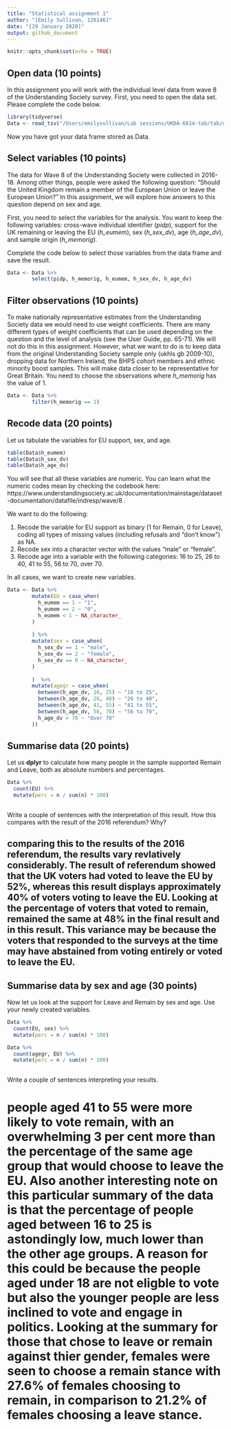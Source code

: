 ```yaml
---
title: "Statistical assignment 1"
author: "[Emily Sullivan, 126146]"
date: "[29 January 2020]"
output: github_document
---
```


```r
knitr::opts_chunk$set(echo = TRUE)
```

## Open data (10 points)

In this assignment you will work with the individual level data from wave 8 of the Understanding Society survey. First, you need to open the data set. Please complete the code below.

```r
library(tidyverse)
Data <- read_tsv("/Users/emilysullivan/Lab sessions/UKDA-6614-tab/tab/ukhls_w8/h_indresp.tab")
```

Now you have got your data frame stored as Data. 

## Select variables (10 points)

The data for Wave 8 of the Understanding Society were collected in 2016-18. Among other things, people were asked the following question: "Should the United Kingdom remain a member of the European Union or leave the European Union?" In this assignment, we will explore how answers to this question depend on sex and age.

First, you need to select the variables for the analysis. You want to keep the following variables: cross-wave individual identifier (*pidp*), support for the UK remaining or leaving the EU (*h_eumem*), sex (*h_sex_dv*), age (*h_age_dv*), and sample origin (*h_memorig*).

Complete the code below to select those variables from the data frame and save the result.

```r
Data <- Data %>%
        select(pidp, h_memorig, h_eumem, h_sex_dv, h_age_dv)
```

## Filter observations (10 points)

To make nationally representative estimates from the Understanding Society data we would need to use weight coefficients. There are many different types of weight coefficients that can be used depending on the question and the level of analysis (see the User Guide, pp. 65-71). We will not do this in this assignment. However, what we want to do is to keep data from the original Understanding Society sample only (ukhls gb 2009-10), dropping  data for Northern Ireland, the BHPS cohort members and ethnic minority boost samples. This will make data closer to be representative for Great Britain. You need to choose the observations where *h_memorig* has the value of 1.

```r
Data <- Data %>%
        filter(h_memorig == 1)
```

## Recode data (20 points)

Let us tabulate the variables for EU support, sex, and age.

```r
table(Data$h_eumem)
table(Data$h_sex_dv)
table(Data$h_age_dv)
```

You will see that all these variables are numeric. You can learn what the numeric codes mean by checking the codebook here: https://www.understandingsociety.ac.uk/documentation/mainstage/dataset-documentation/datafile/indresp/wave/8 .

We want to do the following:

1) Recode the variable for EU support as binary (1 for Remain, 0 for Leave), coding all types of missing values (including refusals and "don't know") as NA.
2) Recode sex into a character vector with the values "male" or "female".
3) Recode age into a variable with the following categories: 16 to 25, 26 to 40, 41 to 55, 56 to 70, over 70.

In all cases, we want to create new variables.

```r
Data <- Data %>%
        mutate(EU = case_when(
          h_eumem == 1 ~ "1",
          h_eumem == 2 ~ "0",
          h_eumem < 1 ~ NA_character_
        )
      
        ) %>%
        mutate(sex = case_when(
          h_sex_dv == 1 ~ "male",
          h_sex_dv == 2 ~ "female",
          h_sex_dv == 0 ~ NA_character_
        )
          
        )  %>%
        mutate(agegr = case_when(
          between(h_age_dv, 16, 25) ~ "16 to 25",
          between(h_age_dv, 26, 40) ~ "26 to 40",
          between(h_age_dv, 41, 55) ~ "41 to 55",
          between(h_age_dv, 56, 70) ~ "56 to 70",
          h_age_dv > 70 ~ "Over 70"
        ))


```

## Summarise data (20 points)

Let us **dplyr** to calculate how many people in the sample supported Remain and Leave, both as absolute numbers and percentages.

```r
Data %>%
  count(EU) %>%
  mutate(perc = n / sum(n) * 100)
        
```

Write a couple of sentences with the interpretation of this result. How this compares with the result of the 2016 referendum? Why?

## comparing this to the results of the 2016 referendum, the results vary revlatively considerably. The result of referendum showed that the UK voters had voted to leave the EU by 52%, whereas this result displays approximately 40% of voters voting to leave the EU. Looking at the percentage of voters that voted to remain, remained the same at 48% in the final result and in this result. This variance may be because the voters that responded to the surveys at the time may have abstained from voting entirely or voted to leave the EU. 

## Summarise data by sex and age (30 points)

Now let us look at the support for Leave and Remain by sex and age. Use your newly created variables.


```r
Data %>%
  count(EU, sex) %>%
  mutate(perc = n / sum(n) * 100)

Data %>%
  count(agegr, EU) %>%
  mutate(perc = n / sum(n) * 100)
        
```


Write a couple of sentences interpreting your results.

# people aged 41 to 55 were more likely to vote remain, with an overwhelming 3 per cent more than the percentage of the same age group that would choose to leave the EU. Also another interesting note on this particular summary of the data is that the percentage of people aged between 16 to 25 is astondingly low, much lower than the other age groups. A reason for this could be because the people aged under 18 are not eligble to vote but also the younger people are less inclined to vote and engage in politics. Looking at the summary for those that chose to leave or remain against thier gender, females were seen to choose a remain stance with 27.6% of females choosing to remain, in comparison to 21.2% of females choosing a leave stance. 